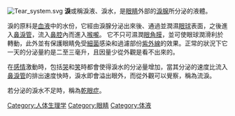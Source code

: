 {{redirect2|眼淚|一部2010年電影|眼淚 (電影)}}

[[File:Tear_system.svg|thumb]]
'''淚'''或稱淚液、淚水，是[[眼睛|眼睛]]外部的[[淚腺|淚腺]]所分泌的液體。

淚的原料是[[血液|血液]]中的水份，它經由淚腺分泌出來後、通過並潤濕[[眼球|眼球]]表面，之後進入[[鼻淚管|鼻淚管]]，流入[[鼻腔|鼻腔]]內而進入[[喉嚨|喉嚨]]。
它不只可濕潤[[眼角膜|眼角膜]]，並可使眼球潤滑利於轉動，此外並有保護眼睛免受[[細菌|細菌]]感染和過濾部份[[紫外線|紫外線]]的效果。正常的狀況下它一天的分泌量約是二至三毫升，且因量少從外觀是看不出來的。

在[[感情|感情]]激動時，包括[[哭|哭]]和[[笑|笑]]時都會使得淚水的分泌量增加，當其分泌的速度比流入[[鼻淚管|鼻淚管]]的排出速度快時，淚水即會溢出眼外，而從外觀可以覺察，稱為流淚。

若分泌的淚水不足時，稱為[[乾眼症|乾眼症]]。

{{Authority control}}
[[Category:人体生理学|Category:人体生理学]]
[[Category:眼睛|Category:眼睛]]
[[Category:体液|Category:体液]]